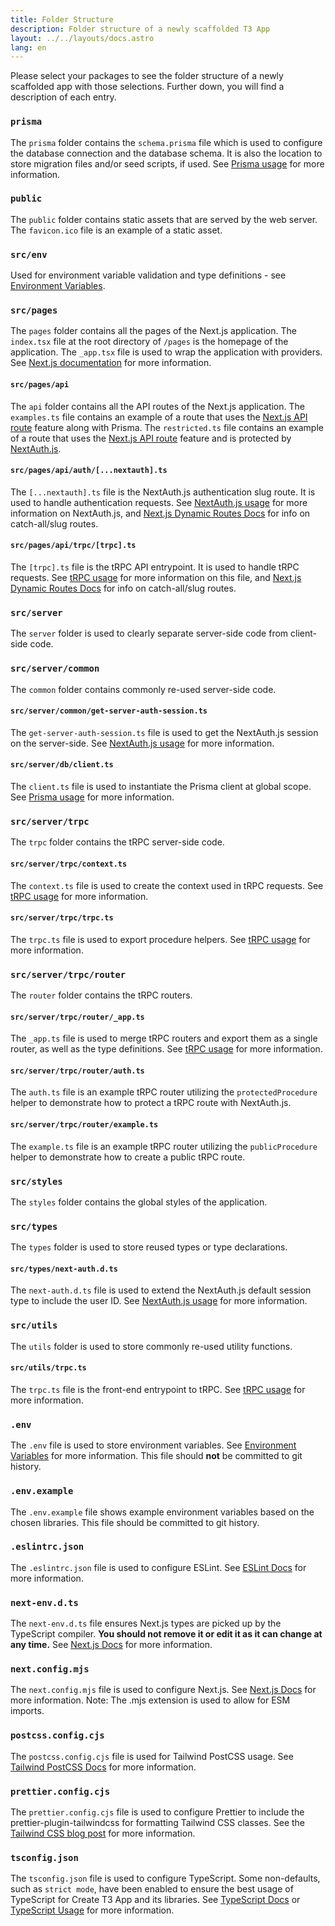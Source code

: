 ```yaml
---
title: Folder Structure
description: Folder structure of a newly scaffolded T3 App
layout: ../../layouts/docs.astro
lang: en
---
```



Please select your packages to see the folder structure of a newly scaffolded app with those selections. Further down, you will find a description of each entry.

<Form />

<Diagram />

<div data-components="prisma">

### `prisma`

The `prisma` folder contains the `schema.prisma` file which is used to configure the database connection and the database schema. It is also the location to store migration files and/or seed scripts, if used. See [Prisma usage](/en/usage/prisma) for more information.

</div>
<div>

### `public`

The `public` folder contains static assets that are served by the web server. The `favicon.ico` file is an example of a static asset.

</div>
<div>

### `src/env`

Used for environment variable validation and type definitions - see [Environment Variables](usage/env-variables).

</div>
<div>

### `src/pages`

The `pages` folder contains all the pages of the Next.js application. The `index.tsx` file at the root directory of `/pages` is the homepage of the application. The `_app.tsx` file is used to wrap the application with providers. See [Next.js documentation](https://nextjs.org/docs/basic-features/pages) for more information.

</div>
<div data-components="nextauth trpc">

#### `src/pages/api`

The `api` folder contains all the API routes of the Next.js application. The `examples.ts` file contains an example of a route that uses the [Next.js API route](https://nextjs.org/docs/api-routes/introduction) feature along with Prisma. The `restricted.ts` file contains an example of a route that uses the [Next.js API route](https://nextjs.org/docs/api-routes/introduction) feature and is protected by [NextAuth.js](https://next-auth.js.org/).

</div>
<div data-components="nextauth">

#### `src/pages/api/auth/[...nextauth].ts`

The `[...nextauth].ts` file is the NextAuth.js authentication slug route. It is used to handle authentication requests. See [NextAuth.js usage](usage/next-auth) for more information on NextAuth.js, and [Next.js Dynamic Routes Docs](https://nextjs.org/docs/routing/dynamic-routes) for info on catch-all/slug routes.

</div>
<div data-components="trpc">

#### `src/pages/api/trpc/[trpc].ts`

The `[trpc].ts` file is the tRPC API entrypoint. It is used to handle tRPC requests. See [tRPC usage](usage/trpc#-pagesapitrpctrpcts) for more information on this file, and [Next.js Dynamic Routes Docs](https://nextjs.org/docs/routing/dynamic-routes) for info on catch-all/slug routes.

</div>
<div data-components="trpc prisma">

### `src/server`

The `server` folder is used to clearly separate server-side code from client-side code.

</div>
<div data-components="nextauth+trpc">

### `src/server/common`

The `common` folder contains commonly re-used server-side code.

</div>
<div data-components="nextauth+trpc">

#### `src/server/common/get-server-auth-session.ts`

The `get-server-auth-session.ts` file is used to get the NextAuth.js session on the server-side. See [NextAuth.js usage](usage/next-auth#usage-with-trpc) for more information.

</div>
<div data-components="prisma">

#### `src/server/db/client.ts`

The `client.ts` file is used to instantiate the Prisma client at global scope. See [Prisma usage](usage/prisma#prisma-client) for more information.

</div>
<div data-components="trpc">

### `src/server/trpc`

The `trpc` folder contains the tRPC server-side code.

</div>
<div data-components="trpc">

#### `src/server/trpc/context.ts`

The `context.ts` file is used to create the context used in tRPC requests. See [tRPC usage](usage/trpc#-servertrpccontextts) for more information.

</div>
<div data-components="trpc">

#### `src/server/trpc/trpc.ts`

The `trpc.ts` file is used to export procedure helpers. See [tRPC usage](usage/trpc#-servertrpctrpcts) for more information.

</div>
<div data-components="trpc">

### `src/server/trpc/router`

The `router` folder contains the tRPC routers.

</div>
<div data-components="trpc">

#### `src/server/trpc/router/_app.ts`

The `_app.ts` file is used to merge tRPC routers and export them as a single router, as well as the type definitions. See [tRPC usage](usage/trpc#-servertrpcrouterts) for more information.

</div>
<div data-components="nextauth+trpc">

#### `src/server/trpc/router/auth.ts`

The `auth.ts` file is an example tRPC router utilizing the `protectedProcedure` helper to demonstrate how to protect a tRPC route with NextAuth.js.

</div>
<div data-components="trpc">

#### `src/server/trpc/router/example.ts`

The `example.ts` file is an example tRPC router utilizing the `publicProcedure` helper to demonstrate how to create a public tRPC route.

</div>
<div>

### `src/styles`

The `styles` folder contains the global styles of the application.

</div>
<div data-components="nextauth">

### `src/types`

The `types` folder is used to store reused types or type declarations.

</div>
<div data-components="nextauth">

#### `src/types/next-auth.d.ts`

The `next-auth.d.ts` file is used to extend the NextAuth.js default session type to include the user ID. See [NextAuth.js usage](usage/next-auth#inclusion-of-userid-on-the-session) for more information.

</div>
<div data-components="trpc">

### `src/utils`

The `utils` folder is used to store commonly re-used utility functions.

</div>
<div data-components="trpc">

#### `src/utils/trpc.ts`

The `trpc.ts` file is the front-end entrypoint to tRPC. See [tRPC usage](usage/trpc#-utilstrpcts) for more information.

</div>
<div>

### `.env`

The `.env` file is used to store environment variables. See [Environment Variables](usage/env-variables) for more information. This file should **not** be committed to git history.

</div>
<div>

### `.env.example`

The `.env.example` file shows example environment variables based on the chosen libraries. This file should be committed to git history.

</div>
<div>

### `.eslintrc.json`

The `.eslintrc.json` file is used to configure ESLint. See [ESLint Docs](https://eslint.org/docs/latest/user-guide/configuring/configuration-files) for more information.

</div>
<div>

### `next-env.d.ts`

The `next-env.d.ts` file ensures Next.js types are picked up by the TypeScript compiler. **You should not remove it or edit it as it can change at any time.** See [Next.js Docs](https://nextjs.org/docs/basic-features/typescript#existing-projects) for more information.

</div>
<div>

### `next.config.mjs`

The `next.config.mjs` file is used to configure Next.js. See [Next.js Docs](https://nextjs.org/docs/api-reference/next.config.js/introduction) for more information. Note: The .mjs extension is used to allow for ESM imports.

</div>
<div data-components="tailwind">

### `postcss.config.cjs`

The `postcss.config.cjs` file is used for Tailwind PostCSS usage. See [Tailwind PostCSS Docs](https://tailwindcss.com/docs/installation/using-postcss) for more information.

</div>
<div data-components="tailwind">

### `prettier.config.cjs`

The `prettier.config.cjs` file is used to configure Prettier to include the prettier-plugin-tailwindcss for formatting Tailwind CSS classes. See the [Tailwind CSS blog post](https://tailwindcss.com/blog/automatic-class-sorting-with-prettier) for more information.

</div>
<div>

### `tsconfig.json`

The `tsconfig.json` file is used to configure TypeScript. Some non-defaults, such as `strict mode`, have been enabled to ensure the best usage of TypeScript for Create T3 App and its libraries. See [TypeScript Docs](https://www.typescriptlang.org/docs/handbook/tsconfig-json.html) or [TypeScript Usage](usage/typescript) for more information.

</div>
